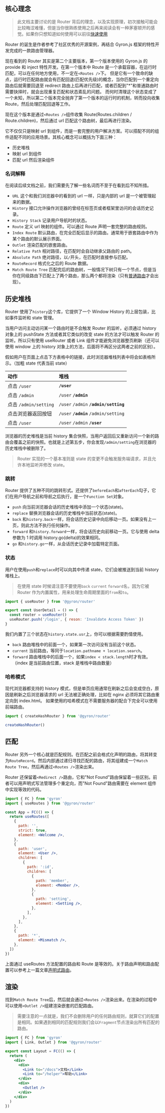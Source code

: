 ## 核心理念

> 此文档主要讨论的是 Router 背后的理念，以及实现原理，初次接触可能会比较晦涩难懂，但是当你很熟练使用之后再来阅读会有一种茅塞顿开的感觉。如果你只想知道如何使用可以前往[快速使用](/core/router/quick-started)

Router 的诞生是作者参考了社区优秀的开源案例，再结合 Gyron.js 框架的特性开发完成的一款路由管理器。

现在看到的 Router 其实是第二个主要版本，第一个版本使用的 Gyron.js 的 provide 和 inject 特性开发。在第一个版本中 Route 是一个承载容器，在运行时匹配，可以在任何地方使用，不一定在`<Routes />`下。
但是它有一个致命的缺点，运行时匹配路由就会有匹配回退(匹配优先级)的概念，当你匹配到一个重定向路由后就需要回退至 redirect 路由上后再进行匹配，或者匹配到"\*"和普通路由时需要抉择时，就会出现重复匹配和状态紊乱的问题。
而何时清理这个状态变成了一个未知，所以第二个版本完全抛弃了第一个版本的运行时的机制，转而投向收集 Route，然后处理匹配回退等工作。

现在这个版本是通过`<Routes />`组件收集 Route(Routes.children / Route.children)，然后通过 url 匹配这个路由树，最后再进行渲染。

它不仅仅只是映射 url 到组件，而是一套完整的用户解决方案。可以搭配不同的组件适配不同的应用场景。其核心概念可以概括为下面三种：

- 历史堆栈
- 映射 url 到组件
- 匹配 url 然后渲染组件

### 名词解释

在阅读后续文档之前，我们需要先了解一些名词而不至于在看到后不知所措。

- `URL` 这个和我们浏览器中的看到的 url 一样，只是内部的 url 是一个被管理起来的数据。
- `History` 接口允许操作浏览器的曾经在标签页或者框架里访问的会话历史记录。
- `History Stack` 记录用户导航时的状态。
- `Route` 定义 url 映射的组件。可以通过 Route 声明一套完整的路由规则。
- `Index Route` 默认路由，在完全匹配后显示的路由。通常用于嵌套路由中作为某个路由的默认展示界面。
- `Outlet` 渲染匹配的嵌套路由。
- `Relative Path` 相对路径，在匹配时会自动继承父路由的 path。
- `Absolute Path` 绝对路径，以`/`开头，在匹配时直接参与匹配。
- `RouteRecord` 格式化之后的 Route 数据。
- `Match Route Tree` 匹配完后的路由树，一般情况下树只有一个节点，但是当你在同级路由下匹配上了两个路由，那么两个都将渲染（只有[普通路由](quick-started#路由规则)才会出现）。

## 历史堆栈

Router 使用了`history`这个库，它提供了一个 Window History 的上层包装，比如事件监听和 state 管理。

当用户访问主动访问某一个路由时是不会触发 Router 的监听，必须通过 history 对象上的 pushState 方法或者其它类似的改变 state 的方法才可以触发 Router 的监听。所以只有使用 useRouter 或者 Link 组件才能避免浏览器整页刷新（还可以使用 window 上的 history 对象上的方法，后面将不再区分这两者之前的区别）。

假如用户在页面上点击下方表格中的链接，此时浏览器堆栈列表中将会如表格所示。（加粗 state 代表当前 state）

| 动作                  | 堆栈                                  |
| :-------------------- | :------------------------------------ |
| 点击 `/user`          | **`/user`**                           |
| 点击 `/admin`         | `/user` **`/admin`**                  |
| 点击 `/admin/setting` | `/user` `/admin` **`/admin/setting`** |
| 点击浏览器返回按钮    | `/user` **`/admin`** `/admin/setting` |
| 点击 `/user`          | `/user` `/admin` **`/user`**          |

浏览器的历史堆栈是当前 history 集合快照，当用户返回后又重新访问一个新的路由会覆盖之前的快照。也就是上述第五步，你会发现`/admin/setting`在浏览器的历史堆栈中被删除了。

> Router 实现的一个基本准则是 state 的变更不会触发服务端请求，并且允许本地监听并修改 state。

### 跳转

Router 提供了五种不同的跳转形式。还提供了`beforeEach`和`afterEach`勾子，它们在用户导航之前和导航之后执行，是一个`Function Set`对象。

- `push` 向当前浏览器会话的历史堆栈中添加一个状态(state)。
- `replace` 替换浏览器会话的历史堆栈中当前状态(state)。
- `back` 和`history.back`一样，将会话历史记录中向后移动一页。如果没有上一页，则此方法不执行任何操作。
- `forward` 和`history.forward`一样，将会话历史向前移动一页。它与使用 delta 参数为 1 时调用 history.go(delta)的效果相同。
- `go` 和`history.go`一样，从会话历史记录中加载特定页面。

### 状态

用户在使用`push`和`replace`时可以向其中传递 state，它们会被推送到当前 history 堆栈上。

> 在使用 state 时候请注意不要使用`back` `current` `forward`名，因为它被 Router 作为内置属性，用来处理生命周期里面的`from`和`to`。

```jsx
import { useRouter } from '@gyron/router'

export const UserDetail = () => {
  const router = useRouter()
  useRouter.push('/login', { reson: 'Invaldate Access Token' })
}
```

我们内置了三个状态在`history.state.usr`上，你可以根据需要酌情使用。

- `back` 路由堆栈中的前面一个，如果第一次访问没有当前这个状态。
- `current` 当前路由，等同于`location.pathname + location.search`。
- `forward` 路由堆栈中的后面一个，如果`index < stack.length`时才有效。（index 是当前路由位置，stack 是堆栈中路由数量）

### 哈希模式

现代浏览器都支持的 history 模式，但是单页应用通常在刷新之后会变成空白，原因是刷新之后浏览器请求的 url 无法被正确处理，比如在 nginx 必须将其它路由重定向到 index.html。
如果使用的哈希模式在不需要服务器的配合下完全可以使用前端路由。

```jsx
import { createHashRouter } from '@gyron/router'

createHashRouter()
```

## 匹配

Router 另外一个核心就是匹配规则。在匹配之前会格式化声明的路由，将其转变为`RouteRecord`。然后内部通过递归寻找匹配的路由，将其组建成一个`Match Route Tree`，然后再通过`<Routes />`渲染出来。

Router 还保留着`<Redirect />`路由，它和"Not Found"路由保留着一些区别。前者可以用声明式写法管理多个重定向，而"Not Found"路由需要在 element 组件中实现等效的代码。

```jsx
import { FC } from 'gyron'
import { useRoutes } from '@gyron/router'

const App = FC(() => {
  return useRoutes([
    {
      path: '',
      strict: true,
      element: <Welcome />,
    },
    {
      path: 'user',
      element: <User />,
      children: [
        {
          path: ':id',
          children: [
            {
              path: 'member',
              element: <Member />,
            },
            {
              path: 'setting',
              element: <Setting />,
            },
          ],
        },
      ],
    },
    {
      path: '*',
      element: <Mismatch />,
    },
  ])
})
```

上面通过 useRoutes 方法配置的路由和 Route 是等效的。关于路由声明和路由配置可以参考上一篇文章[声明式路由](quick-started#声明式路由)。

## 渲染

找到`Match Route Tree`后，然后就会通过`<Routes />`渲染出来。在渲染的过程中可以使用`<Outlet />`组建渲染嵌套的匹配路由。

> 需要注意的一点就是，我们不会删除用户的任何路由规则，就算它们的配置是相同。如果遇到相同的匹配规则我们会以`Fragment`节点渲染出所有匹配的路由。

```jsx line=11
import { FC } from 'gyron'
import { Link, Outlet } from '@gyron/router'

export const Layout = FC(() => {
  return (
    <div>
      <div>
        <Link to="/docs">文档</Link>
        <Link to="/helper">帮助</Link>
      </div>
      <div>
        <Outlet />
      </div>
    </div>
  )
})
```

